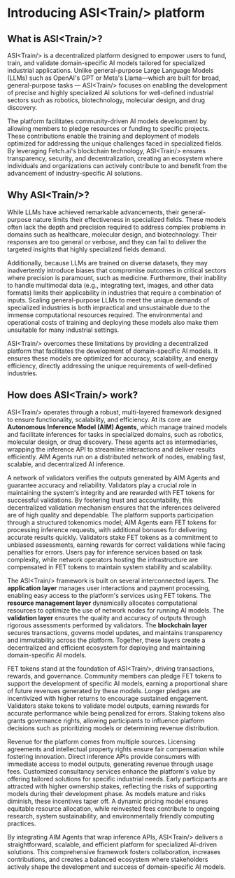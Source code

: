 # Introducing ASI\<Train/> platform

## What is ASI\<Train/>?

ASI\<Train/> is a decentralized platform designed to empower users to fund, train, and validate domain-specific AI models tailored for specialized industrial applications. Unlike general-purpose Large Language Models (LLMs) such as OpenAI's GPT or Meta's Llama—which are built for broad, general-purpose tasks — ASI\<Train/> focuses on enabling the development of precise and highly specialized AI solutions for well-defined industrial sectors such as robotics, biotechnology, molecular design, and drug discovery.

The platform facilitates community-driven AI models development by allowing members to pledge resources or funding to specific projects. These contributions enable the training and deployment of models optimized for addressing the unique challenges faced in specialized fields. By leveraging Fetch.ai's blockchain technology, ASI\<Train/> ensures transparency, security, and decentralization, creating an ecosystem where individuals and organizations can actively contribute to and benefit from the advancement of industry-specific AI solutions.

## Why ASI\<Train/>?

While LLMs have achieved remarkable advancements, their general-purpose nature limits their effectiveness in specialized fields. These models often lack the depth and precision required to address complex problems in domains such as healthcare, molecular design, and biotechnology. Their responses are too general or verbose, and they can fail to deliver the targeted insights that highly specialized fields demand.

Additionally, because LLMs are trained on diverse datasets, they may inadvertently introduce biases that compromise outcomes in critical sectors where precision is paramount, such as medicine. Furthermore, their inability to handle multimodal data (e.g., integrating text, images, and other data formats) limits their applicability in industries that require a combination of inputs.
Scaling general-purpose LLMs to meet the unique demands of specialized industries is both impractical and unsustainable due to the immense computational resources required. The environmental and operational costs of training and deploying these models also make them unsuitable for many industrial settings.

ASI\<Train/> overcomes these limitations by providing a decentralized platform that facilitates the development of domain-specific AI models. It ensures these models are optimized for accuracy, scalability, and energy efficiency, directly addressing the unique requirements of well-defined industries.

## How does ASI\<Train/> work?

ASI\<Train/> operates through a robust, multi-layered framework designed to ensure functionality, scalability, and efficiency. At its core are **Autonomous Inference Model (AIM) Agents**, which manage trained models and facilitate inferences for tasks in specialized domains, such as robotics, molecular design, or drug discovery. These agents act as intermediaries, wrapping the inference API to streamline interactions and deliver results efficiently. AIM Agents run on a distributed network of nodes, enabling fast, scalable, and decentralized AI inference.

A network of validators verifies the outputs generated by AIM Agents and guarantee accuracy and reliability. Validators play a crucial role in maintaining the system's integrity and are rewarded with FET tokens for successful validations. By fostering trust and accountability, this decentralized validation mechanism ensures that the inferences delivered are of high quality and dependable.
The platform supports participation through a structured tokenomics model; AIM Agents earn FET tokens for processing inference requests, with additional bonuses for delivering accurate results quickly. Validators stake FET tokens as a commitment to unbiased assessments, earning rewards for correct validations while facing penalties for errors. Users pay for inference services based on task complexity, while network operators hosting the infrastructure are compensated in FET tokens to maintain system stability and scalability.

The ASI\<Train/> framework is built on several interconnected layers. The **application layer** manages user interactions and payment processing, enabling easy access to the platform's services using FET tokens. The **resource management layer** dynamically allocates computational resources to optimize the use of network nodes for running AI models. The **validation layer** ensures the quality and accuracy of outputs through rigorous assessments performed by validators. The **blockchain layer** secures transactions, governs model updates, and maintains transparency and immutability across the platform. Together, these layers create a decentralized and efficient ecosystem for deploying and maintaining domain-specific AI models.

FET tokens stand at the foundation of ASI\<Train/>, driving transactions, rewards, and governance. Community members can pledge FET tokens to support the development of specific AI models, earning a proportional share of future revenues generated by these models. Longer pledges are incentivized with higher returns to encourage sustained engagement. Validators stake tokens to validate model outputs, earning rewards for accurate performance while being penalized for errors. Staking tokens also grants governance rights, allowing participants to influence platform decisions such as prioritizing models or determining revenue distribution.

Revenue for the platform comes from multiple sources. Licensing agreements and intellectual property rights ensure fair compensation while fostering innovation. Direct inference APIs provide consumers with immediate access to model outputs, generating revenue through usage fees. Customized consultancy services enhance the platform's value by offering tailored solutions for specific industrial needs. Early participants are attracted with higher ownership stakes, reflecting the risks of supporting models during their development phase. As models mature and risks diminish, these incentives taper off. A dynamic pricing model ensures equitable resource allocation, while reinvested fees contribute to ongoing research, system sustainability, and environmentally friendly computing practices.

By integrating AIM Agents that wrap inference APIs, ASI\<Train/> delivers a straightforward, scalable, and efficient platform for specialized AI-driven solutions. This comprehensive framework fosters collaboration, increases contributions, and creates a balanced ecosystem where stakeholders actively shape the development and success of domain-specific AI models.
